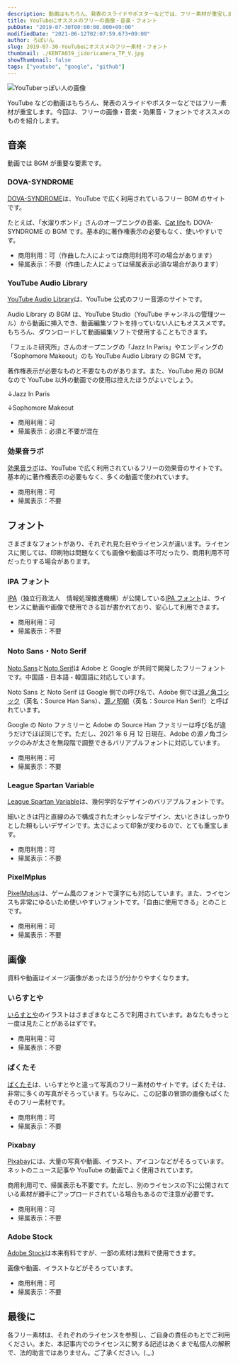 ```yaml
---
description: 動画はもちろん、発表のスライドやポスターなどでは、フリー素材が重宝します。今回は、フリーの画像・音楽・効果音・フォントでオススメのものを紹介します。
title: YouTubeにオススメのフリーの画像・音楽・フォント
pubDate: "2019-07-30T00:00:00.000+09:00"
modifiedDate: "2021-06-12T02:07:59.673+09:00"
author: ろぼいん
slug: 2019-07-30-YouTubeにオススメのフリー素材・フォント
thumbnail: ./KENTA039_jidoricamera_TP_V.jpg
showThumbnail: false
tags: ["youtube", "google", "github"]
---
```



![YouTuberっぽい人の画像](./KENTA039_jidoricamera_TP_V.jpg)

YouTube などの動画はもちろん、発表のスライドやポスターなどではフリー素材が重宝します。今回は、フリーの画像・音楽・効果音・フォントでオススメのものを紹介します。

## 音楽

動画では BGM が重要な要素です。

### DOVA-SYNDROME

[DOVA-SYNDROME](https://dova-s.jp/_mobile/)は、YouTube で広く利用されているフリー BGM のサイトです。

たとえば、「水溜りボンド」さんのオープニングの音楽、[Cat life](https://dova-s.jp/_mobile/bgm/play2558.html)も DOVA-SYNDROME の BGM です。基本的に著作権表示の必要もなく、使いやすいです。

- 商用利用：可（作曲した人によっては商用利用不可の場合があります）
- 帰属表示：不要（作曲した人によっては帰属表示必須な場合があります）

### YouTube Audio Library

[YouTube Audio Library](https://www.youtube.com/audiolibrary/music)は、YouTube 公式のフリー音源のサイトです。

Audio Library の BGM は、YouTube Studio（YouTube チャンネルの管理ツール）から動画に挿入でき、動画編集ソフトを持っていない人にもオススメです。もちろん、ダウンロードして動画編集ソフトで使用することもできます。

「フェルミ研究所」さんのオープニングの「Jazz In Paris」やエンディングの「Sophomore Makeout」のも YouTube Audio Library の BGM です。

著作権表示が必要なものと不要なものがあります。また、YouTube 用の BGM なので YouTube 以外の動画での使用は控えたほうがよいでしょう。

↓Jazz In Paris

<YouTube id="mNLJMTRvyj8" />

↓Sophomore Makeout

<YouTube id="g2HzEvU1roY" />

- 商用利用：可
- 帰属表示：必須と不要が混在

### 効果音ラボ

[効果音ラボ](https://soundeffect-lab.info/)は、YouTube で広く利用されているフリーの効果音のサイトです。基本的に著作権表示の必要もなく、多くの動画で使われています。

- 商用利用：可
- 帰属表示：不要

## フォント

さまざまなフォントがあり、それぞれ見た目やライセンスが違います。ライセンスに関しては、印刷物は問題なくても画像や動画は不可だったり、商用利用不可だったりする場合があります。

### IPA フォント

[IPA](https://www.ipa.go.jp/)（独立行政法人　情報処理推進機構）が公開している[IPA フォント](https://www.ipa.go.jp/osc/ipafont)は、ライセンスに動画や画像で使用できる旨が書かれており、安心して利用できます。

- 商用利用：可
- 帰属表示：不要

### Noto Sans・Noto Serif

[Noto Sans](https://fonts.google.com/specimen/Noto+Sans+JP)と[Noto Serif](https://fonts.google.com/specimen/Noto+Serif+JP)は Adobe と Google が共同で開発したフリーフォントです。中国語・日本語・韓国語に対応しています。

Noto Sans と Noto Serif は Google 側での呼び名で、Adobe 側では[源ノ角ゴシック](https://github.com/adobe-fonts/source-han-sans/tree/release)（英名：Source Han Sans）、[源ノ明朝](https://github.com/adobe-fonts/source-han-serif/tree/release)（英名：Source Han Serif）と呼ばれています。

Google の Noto ファミリーと Adobe の Source Han ファミリーは呼び名が違うだけでほぼ同じです。ただし、2021 年 6 月 12 日現在、Adobe の源ノ角ゴシックのみが太さを無段階で調整できるバリアブルフォントに対応しています。

- 商用利用：可
- 帰属表示：不要

### League Spartan Variable

[League Spartan Variable](https://github.com/theleagueof/league-spartan)は、幾何学的なデザインのバリアブルフォントです。

細いときは円と直線のみで構成されたオシャレなデザイン、太いときはしっかりとした頼もしいデザインです。太さによって印象が変わるので、とても重宝します。

- 商用利用：可
- 帰属表示：不要

### PixelMplus

[PixelMplus](http://itouhiro.hatenablog.com/entry/20130602/font)は、ゲーム風のフォントで漢字にも対応しています。また、ライセンスも非常にゆるいため使いやすいフォントです。「自由に使用できる」とのことです。

- 商用利用：可
- 帰属表示：不要

## 画像

資料や動画はイメージ画像があったほうが分かりやすくなります。

### いらすとや

[いらすとや](https://www.irasutoya.com/)のイラストはさまざまなところで利用されています。あなたもきっと一度は見たことがあるはずです。

- 商用利用：可
- 帰属表示：不要

### ぱくたそ

[ぱくたそ](https://www.pakutaso.com/)は、いらすとやと違って写真のフリー素材のサイトです。ぱくたそは、非常に多くの写真がそろっています。ちなみに、この記事の冒頭の画像もぱくたそのフリー素材です。

- 商用利用：可
- 帰属表示：不要

### Pixabay

[Pixabay](https://pixabay.com/ja/)には、大量の写真や動画、イラスト、アイコンなどがそろっています。ネットのニュース記事や YouTube の動画でよく使用されています。

商用利用可で、帰属表示も不要です。ただし、別のライセンスの下に公開されている素材が勝手にアップロードされている場合もあるので注意が必要です。

- 商用利用：可
- 帰属表示：不要

### Adobe Stock

[Adobe Stock](https://stock.adobe.com/jp/free)は本来有料ですが、一部の素材は無料で使用できます。

画像や動画、イラストなどがそろっています。

- 商用利用：可
- 帰属表示：不要

## 最後に

各フリー素材は、それぞれのライセンスを参照し、ご自身の責任のもとでご利用ください。また、本記事内でのライセンスに関する記述はあくまで私個人の解釈で、法的助言ではありません。ご了承ください。(.\_.)
